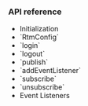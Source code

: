 <PlatformWrapper platform="web">

### API reference

* <Link to="{{Global.API_REF_SIG_WEB}}#initialization">Initialization</Link>
* <Link to="{{Global.API_REF_SIG_ANDROID}}#configrtmpropsag_platform">`RtmConfig`</Link>
* <Link to="{{Global.API_REF_SIG_WEB}}#configloginpropsag_platform">`login`</Link>
* <Link to="{{Global.API_REF_SIG_WEB}}#configlogoutpropsag_platform">`logout`</Link>
* <Link to="{{Global.API_REF_SIG_WEB}}#messagepublishpropsag_platform">`publish`</Link>
* <Link to="{{Global.API_REF_SIG_WEB}}#add-event-listeners">`addEventListener`</Link>
* <Link to="{{Global.API_REF_SIG_WEB}}#channelsubscribepropsag_platform">`subscribe`</Link>
* <Link to="{{Global.API_REF_SIG_WEB}}#channelunsubscribepropsag_platform">`unsubscribe`</Link>
* <Link to="{{Global.API_REF_SIG_WEB}}#event-listeners">Event Listeners</Link>

</PlatformWrapper>